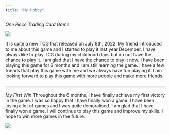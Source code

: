 ```yaml
---
title: "My Hobby"
---
```


*One Piece Trading Card Game*

![](img/onepiece.jpg)

It is quite a new TCG that released on July 8th, 2022. My friend introduced to me about this game and I started to play it last year December. I have always like to play TCG during my childhood days but do not have the chance to play it. I am glad that I have the chance to play it now. I have been playing this game for 6 months and I am still learning the game. I have a few friends that play this game with me and we always have fun playing it. I am looking forward to play this game with more people and make more friends.

::: {style="border-bottom: 5px solid #e5e5e5; padding-bottom: 10px;"}
:::

*My First Win* Throughout the 6 months, i have finally achieve my first victory in the game. I was so happy that I have finally won a game. I have been losing a lot of games and I was quite demoralised. I am glad that I have finally won a game. I will continue to play this game and improve my skills. I hope to win more games in the future.

![](img/winner.jpg)
